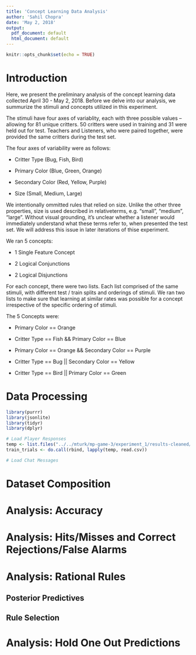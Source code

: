 ```yaml
---
title: 'Concept Learning Data Analysis'
author: 'Sahil Chopra'
date: 'May 2, 2018'
output:
  pdf_document: default
  html_document: default
---
```


```r
knitr::opts_chunk$set(echo = TRUE)
```

# Introduction
Here, we present the preliminary analysis of the concept learning data collected April 30 - May 2, 2018. Before we delve into our analysis, we summurize the stimuli and concepts utilized in this experiment.

The stimuli have four axes of variablity, each with three possible values -- allowing for 81 unique critters. 50 critters were used in training and 31 were held out for test. Teachers and Listeners, who were paired together, were provided the same critters during the test set.

The four axes of variability were as follows:

* Critter Type (Bug, Fish, Bird)

* Primary Color (Blue, Green, Orange)

* Secondary Color (Red, Yellow, Purple)

* Size (Small, Medium, Large)

We intentionally ommitted rules that relied on size. Unlike the other three properties, size is used described in relativeterms, e.g. "small", "medium", "large". Without visual grounding, it's unclear whether a listener would immediately understand what these terms refer to, when presented the test set. We will address this issue in later iterations of thise experiment.

We ran 5 concepts:

* 1 Single Feature Concept

* 2 Logical Conjunctions

* 2 Logical Disjunctions

For each concept, there were two lists. Each list comprised of the same stimuli, with different test / train splits and orderings of stimuli. We ran two lists to make sure that learning at similar rates was possible for a concept irrespective of the specific ordering of stimuli.

The 5 Concepts were:

* Primary Color == Orange

* Critter Type == Fish && Primary Color == Blue

* Primary Color == Orange && Secondary Color == Purple

* Critter Type == Bug || Secondary Color == Yellow

* Critter Type == Bird || Primary Color == Green

# Data Processing
```r

library(purrr)
library(jsonlite)
library(tidyr) 
library(dplyr)

# Load Player Responses
temp <- list.files("../../mturk/mp-game-3/experiment_1/results-cleaned/train_trials", pattern="*", full.names=TRUE)
train_trials <- do.call(rbind, lapply(temp, read.csv))

# Load Chat Messages

```

# Dataset Composition

# Analysis: Accuracy

# Analysis: Hits/Misses and Correct Rejections/False Alarms

# Analysis: Rational Rules

## Posterior Predictives

## Rule Selection

# Analysis: Hold One Out Predictions
